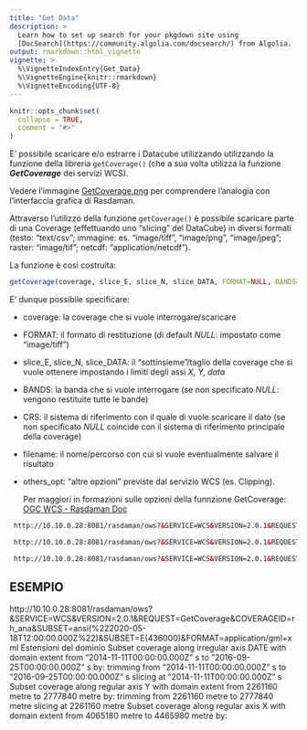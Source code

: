 ```yaml
---
title: "Get Data"
description: >
  Learn how to set up search for your pkgdown site using 
  [DocSearch](https://community.algolia.com/docsearch/) from Algolia.
output: rmarkdown::html_vignette
vignette: >
  %\VignetteIndexEntry{Get_Data}
  %\VignetteEngine{knitr::rmarkdown}
  %\VignetteEncoding{UTF-8}
---
```


```r
knitr::opts_chunk$set(
  collapse = TRUE,
  comment = "#>"
)
```

E' possibile scaricare e/o estrarre i Datacube utilizzando utilizzando la funzione della libreria `getCoverage()` (che a sua volta utilizza la funzione ***GetCoverage*** dei servizi WCS).

Vedere l'immagine <a href="images/GetCoverage.png">GetCoverage.png</a> per comprendere l'analogia con l'interfaccia grafica di Rasdaman.

Attraverso l'utilizzo della funzione `getCoverage()` è possibile scaricare parte di una Coverage (effettuando uno "slicing" del DataCube) in diversi formati (testo: "text/csv"; immagine: es. "image/tiff", "image/png", "image/jpeg"; raster: "image/tif"; netcdf: "application/netcdf").

La funzione è così costruita: 

```r
getCoverage(coverage, slice_E, slice_N, slice_DATA, FORMAT=NULL, BANDS=NULL, CRS=NULL, filename=NULL, others_opt=NULL)
```

E' dunque possibile specificare:

- coverage: la coverage che si vuole interrogare/scaricare
- FORMAT: il formato di restituzione (di default *NULL*: impostato come "image/tiff")
- slice_E, slice_N, slice_DATA: il "sottinsieme"/taglio della coverage che si vuole ottenere impostando i limiti degli assi *X, Y, data*
- BANDS: la banda che si vuole interrogare (se non specificato *NULL*: vengono restituite tutte le bande)
- CRS: il sistema di riferimento con il quale di vuole scaricare il dato (se non specificato *NULL* coincide con il sistema di riferimento principale della coverage)
- filename: il nome/percorso con cui si vuole eventualmente salvare il risultato
- others_opt: "altre opzioni" previste dal servizio WCS (es. Clipping). 

	Per maggiori in formazioni sulle opzioni della funnzione GetCoverage:  [OGC WCS - Rasdaman Doc](https://doc.rasdaman.org/05_geo-services-guide.html#ogc-web-coverage-service)

```html
 http://10.10.0.28:8081/rasdaman/ows?&SERVICE=WCS&VERSION=2.0.1&REQUEST=GetCoverage&COVERAGEID=fwi&SUBSET=ansi("2018-08-01T00:00:00.000Z")))&FORMAT=image/tiff&SUBSETTINGCRS=http://opengis.net/def/crs/EPSG/0/3003&clip=POLYGON((1520000 5030000,1540000 5030000, 1540000 5060000, 1520000 5060000, 1520000 5030000))

 http://10.10.0.28:8081/rasdaman/ows?&SERVICE=WCS&VERSION=2.0.1&REQUEST=GetCoverage&COVERAGEID=rh_ana&SUBSET=ansi("2020-05-18T12:00:00.000Z")&FORMAT=image/tiff

 http://10.10.0.28:8081/rasdaman/ows?&SERVICE=WCS&VERSION=2.0.1&REQUEST=GetCoverage&COVERAGEID=rh_ana&SUBSET=ansi(%222020-05-18T12:00:00.000Z%22)&SUBSET=E(436500,687000)&FORMAT=application/gml+xml
```

## ESEMPIO
http://10.10.0.28:8081/rasdaman/ows?&SERVICE=WCS&VERSION=2.0.1&REQUEST=GetCoverage&COVERAGEID=rh_ana&SUBSET=ansi(%222020-05-18T12:00:00.000Z%22)&SUBSET=E(436000)&FORMAT=application/gml+xml
Estensioni del dominio
Subset coverage along irregular axis DATE with domain extent from "2014-11-11T00:00:00.000Z" s to "2016-09-25T00:00:00.000Z" s by:
 trimming from 
"2014-11-11T00:00:00.000Z"
 s to 
"2016-09-25T00:00:00.000Z"
 s
 slicing at 
"2014-11-11T00:00:00.000Z"
 s
Subset coverage along regular axis Y with domain extent from 2261160 metre to 2777840 metre by:
 trimming from 
2261160
 metre to 
2777840
 metre
 slicing at 
2261160
 metre
Subset coverage along regular axis X with domain extent from 4065180 metre to 4465980 metre by: